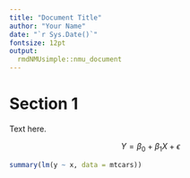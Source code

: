 ```yaml
---
title: "Document Title"
author: "Your Name"
date: "`r Sys.Date()`"
fontsize: 12pt
output: 
  rmdNMUsimple::nmu_document
---
```


# Section 1
Text here.

$$ Y = \beta_0 + \beta_1 X + \epsilon $$

```r
summary(lm(y ~ x, data = mtcars))
```